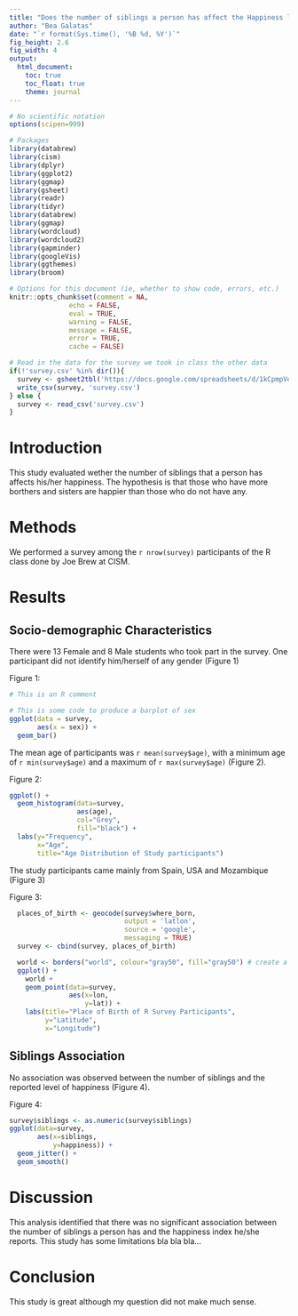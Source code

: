 ```yaml
---
title: "Does the number of siblings a person has affect the Happiness level" 
author: "Bea Galatas"
date: "`r format(Sys.time(), '%B %d, %Y')`"
fig_height: 2.6
fig_width: 4
output:
  html_document:
    toc: true
    toc_float: true
    theme: journal
---
```



```r
# No scientific notation
options(scipen=999)

# Packages 
library(databrew)
library(cism)
library(dplyr)
library(ggplot2)
library(ggmap)
library(gsheet)
library(readr)
library(tidyr)
library(databrew)
library(ggmap)
library(wordcloud)
library(wordcloud2) 
library(gapminder)
library(googleVis)
library(ggthemes)
library(broom)

# Options for this document (ie, whether to show code, errors, etc.)
knitr::opts_chunk$set(comment = NA, 
               echo = FALSE,
               eval = TRUE,
               warning = FALSE, 
               message = FALSE, 
               error = TRUE, 
               cache = FALSE)

# Read in the data for the survey we took in class the other data
if(!'survey.csv' %in% dir()){
  survey <- gsheet2tbl('https://docs.google.com/spreadsheets/d/1kCpmpVqD4tzkdGgyLQGVqeZG1sJoe2FwFJIxtDRsrb0/edit?usp=sharing')
  write_csv(survey, 'survey.csv')
} else {
  survey <- read_csv('survey.csv')
}
```

# Introduction

This study evaluated wether the number of siblings that a person has affects his/her happiness. The hypothesis is that those who have more borthers and sisters are happier than those who do not have any. 

# Methods

We performed a survey among the `r nrow(survey)` participants of the R class done by Joe Brew at CISM.


# Results

## Socio-demographic Characteristics 

There were 13 Female and 8 Male students who took part in the survey. One participant did not identify him/herself of any gender (Figure 1)

Figure 1: 

```r
# This is an R comment

# This is some code to produce a barplot of sex 
ggplot(data = survey,
       aes(x = sex)) +
  geom_bar() 

```


The mean age of participants was `r mean(survey$age)`, with a minimum age of `r min(survey$age)` and a maximum of `r max(survey$age)` (Figure 2). 

Figure 2: 

```r
ggplot() + 
  geom_histogram(data=survey, 
                 aes(age), 
                 col="Grey", 
                 fill="black") + 
  labs(y="Frequency", 
       x="Age", 
       title="Age Distribution of Study participants")
```

The study participants came mainly from Spain, USA and Mozambique (Figure 3)

Figure 3: 

```r
  places_of_birth <- geocode(survey$where_born,
                             output = 'latlon',
                             source = 'google',
                             messaging = TRUE)
  survey <- cbind(survey, places_of_birth)  

  world <- borders("world", colour="gray50", fill="gray50") # create a layer of borders
  ggplot() + 
    world +  
    geom_point(data=survey, 
               aes(x=lon, 
                   y=lat)) + 
    labs(title="Place of Birth of R Survey Participants", 
         y="Latitude", 
         x="Longitude") 
```

## Siblings Association

No association was observed between the number of siblings and the reported level of happiness (Figure 4).

Figure 4: 

```r
survey$siblings <- as.numeric(survey$siblings)
ggplot(data=survey, 
       aes(x=siblings, 
           y=happiness)) + 
  geom_jitter() + 
  geom_smooth()

```

# Discussion

This analysis identified that there was no significant association between the number of siblings a person has and the happiness index he/she reports. This study has some limitations bla bla bla... 

# Conclusion

This study is great although my question did not make much sense.

